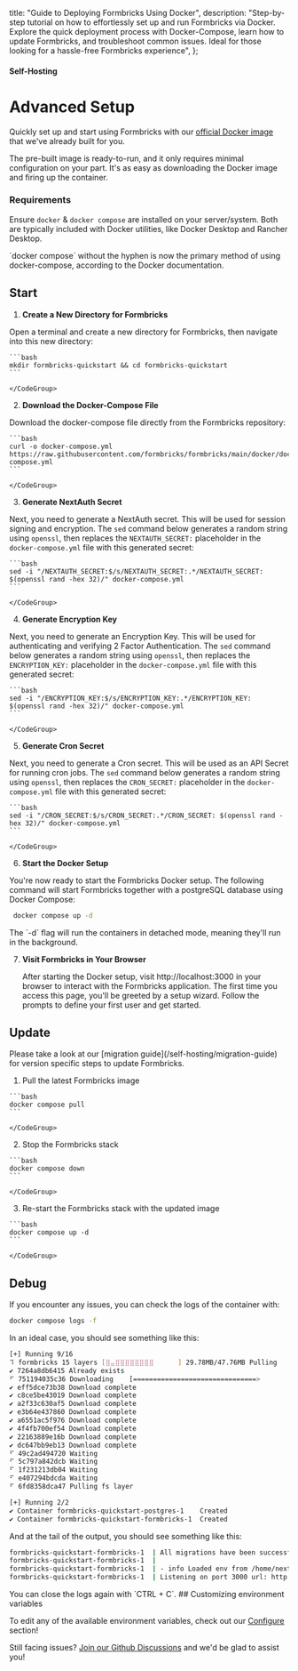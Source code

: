   title: "Guide to Deploying Formbricks Using Docker",
  description:
    "Step-by-step tutorial on how to effortlessly set up and run Formbricks via Docker. Explore the quick deployment process with Docker-Compose, learn how to update Formbricks, and troubleshoot common issues. Ideal for those looking for a hassle-free Formbricks experience",
};

#### Self-Hosting

# Advanced Setup

Quickly set up and start using Formbricks with our [official Docker image](https://github.com/formbricks/formbricks/pkgs/container/formbricks) that we've already built for you.

The pre-built image is ready-to-run, and it only requires minimal configuration on your part. It's as easy as downloading the Docker image and firing up the container.

### Requirements

Ensure `docker` & `docker compose` are installed on your server/system. Both are typically included with Docker utilities, like Docker Desktop and Rancher Desktop.

<Note>
  `docker compose` without the hyphen is now the primary method of using docker-compose, according to the
  Docker documentation.
</Note>

## Start

1.  **Create a New Directory for Formbricks**

Open a terminal and create a new directory for Formbricks, then navigate into this new directory:

<Col>
   <CodeGroup title="Create and cd into the new directory">

    ```bash
    mkdir formbricks-quickstart && cd formbricks-quickstart
    ```

    </CodeGroup>

</Col>

2.  **Download the Docker-Compose File**

Download the docker-compose file directly from the Formbricks repository:

<Col>
   <CodeGroup title="Download docker compose file">

    ```bash
    curl -o docker-compose.yml https://raw.githubusercontent.com/formbricks/formbricks/main/docker/docker-compose.yml
    ```

    </CodeGroup>

</Col>

3.  **Generate NextAuth Secret**

Next, you need to generate a NextAuth secret. This will be used for session signing and encryption. The `sed` command below generates a random string using `openssl`, then replaces the `NEXTAUTH_SECRET:` placeholder in the `docker-compose.yml` file with this generated secret:

<Col>
   <CodeGroup title="Generate NextAuth Secret">

    ```bash
    sed -i "/NEXTAUTH_SECRET:$/s/NEXTAUTH_SECRET:.*/NEXTAUTH_SECRET: $(openssl rand -hex 32)/" docker-compose.yml
    ```

    </CodeGroup>

</Col>

4.  **Generate Encryption Key**

Next, you need to generate an Encryption Key. This will be used for authenticating and verifying 2 Factor Authentication. The `sed` command below generates a random string using `openssl`, then replaces the `ENCRYPTION_KEY:` placeholder in the `docker-compose.yml` file with this generated secret:

<Col>
   <CodeGroup title="Generate Encryption Key">

    ```bash
    sed -i "/ENCRYPTION_KEY:$/s/ENCRYPTION_KEY:.*/ENCRYPTION_KEY: $(openssl rand -hex 32)/" docker-compose.yml
    ```

    </CodeGroup>

</Col>

5.  **Generate Cron Secret**

Next, you need to generate a Cron secret. This will be used as an API Secret for running cron jobs. The `sed` command below generates a random string using `openssl`, then replaces the `CRON_SECRET:` placeholder in the `docker-compose.yml` file with this generated secret:

<Col>
   <CodeGroup title="Generate Cron Secret">

    ```bash
    sed -i "/CRON_SECRET:$/s/CRON_SECRET:.*/CRON_SECRET: $(openssl rand -hex 32)/" docker-compose.yml
    ```

    </CodeGroup>

</Col>

6.  **Start the Docker Setup**

You're now ready to start the Formbricks Docker setup. The following command will start Formbricks together with a postgreSQL database using Docker Compose:

<Col>
   <CodeGroup title="Launch Docker Instance">

```bash
 docker compose up -d
```

   </CodeGroup>
</Col>
   The `-d` flag will run the containers in detached mode, meaning they'll run in the background.

7. **Visit Formbricks in Your Browser**

   After starting the Docker setup, visit http://localhost:3000 in your browser to interact with the Formbricks application. The first time you access this page, you'll be greeted by a setup wizard. Follow the prompts to define your first user and get started.

## Update

<Note>
  Please take a look at our [migration guide](/self-hosting/migration-guide) for version specific steps to
  update Formbricks.
</Note>

1.  Pull the latest Formbricks image

<Col>
   <CodeGroup title="Pull the changes into docker">

    ```bash
    docker compose pull
    ```

    </CodeGroup>

</Col>

2.  Stop the Formbricks stack

<Col>
   <CodeGroup title="Stop the docker instance">

    ```bash
    docker compose down
    ```

    </CodeGroup>

</Col>

3.  Re-start the Formbricks stack with the updated image

<Col>
   <CodeGroup title="Relaunch the Docker Instance">

    ```bash
    docker compose up -d
    ```

    </CodeGroup>

</Col>

## Debug

If you encounter any issues, you can check the logs of the container with:

<Col>
<CodeGroup title="Look into docker logs">

```bash
docker compose logs -f
```

</CodeGroup>
</Col>
In an ideal case, you should see something like this:
<Col>
<CodeGroup title="Docker Build Underway">

```bash
[+] Running 9/16
⠹ formbricks 15 layers [⣿⣤⣿⣿⣿⣿⣿⣿⣿⣿⠀⠀⠀⠀⠀] 29.78MB/47.76MB Pulling                                                           13.3s
✔ 7264a8db6415 Already exists                                                                                                 0.0s
⠋ 751194035c36 Downloading    [===============================>                   ]  29.78MB/47.76...                         8.1s
✔ eff5dce73b38 Download complete                                                                                              1.7s
✔ c8ce5be43019 Download complete                                                                                              1.2s
✔ a2f33c630af5 Download complete                                                                                              5.1s
✔ e3b64e437860 Download complete                                                                                              3.3s
✔ a6551ac5f976 Download complete                                                                                              4.9s
✔ 4f4fb700ef54 Download complete                                                                                              6.0s
✔ 22163889e16b Download complete                                                                                              6.7s
✔ dc647bb9eb13 Download complete                                                                                              7.8s
⠋ 49c2ad494720 Waiting                                                                                                        8.1s
⠋ 5c797a842dcb Waiting                                                                                                        8.1s
⠋ 1f231213db04 Waiting                                                                                                        8.1s
⠋ e407294bdcda Waiting                                                                                                        8.1s
⠋ 6fd8358dca47 Pulling fs layer                                                                                               8.1s

[+] Running 2/2
✔ Container formbricks-quickstart-postgres-1    Created                                                                       0.0s
✔ Container formbricks-quickstart-formbricks-1  Created                                                                       0.0s
```

</CodeGroup>
</Col>
And at the tail of the output, you should see something like this:
<Col>
<CodeGroup title="Docker Build Completed">

```bash
formbricks-quickstart-formbricks-1  | All migrations have been successfully applied.
formbricks-quickstart-formbricks-1  |
formbricks-quickstart-formbricks-1  | - info Loaded env from /home/nextjs/apps/web/.env
formbricks-quickstart-formbricks-1  | Listening on port 3000 url: http://<random-string>:3000
```

</CodeGroup>
</Col>
You can close the logs again with `CTRL + C`.

<Note>
## Customizing environment variables

To edit any of the available environment variables, check out our [Configure](/self-hosting/configuration) section!

</Note>

Still facing issues? [Join our Github Discussions](https://github.com/formbricks/formbricks/discussions) and we'd be glad to assist you!
